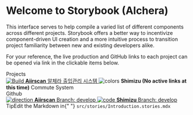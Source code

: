 
<Meta title="Introduction" />

<!-- DO NOT REMOVE THIS COMMENT -->

<style>{`
  .subheading {
    --mediumdark: '#999999';
    font-weight: 900;
    font-size: 13px;
    color: #999;
    letter-spacing: 6px;
    line-height: 24px;
    text-transform: uppercase;
    margin-bottom: 12px;
    margin-top: 40px;
  }

.link-list {
display: grid;
grid-template-columns: 1fr;
grid-template-rows: 1fr 1fr;
row-gap: 10px;
}

@media (min-width: 620px) {
.link-list {
row-gap: 20px;
column-gap: 20px;
grid-template-columns: 1fr 1fr;
}
}

@media all and (-ms-high-contrast:none) {
.link-list {
display: -ms-grid;
-ms-grid-columns: 1fr 1fr;
-ms-grid-rows: 1fr 1fr;
}
}

.link-item {
display: block;
padding: 20px 30px 20px 15px;
border: 1px solid #00000010;
border-radius: 5px;
transition: background 150ms ease-out, border 150ms ease-out, transform 150ms ease-out;
color: #333333;
display: flex;
align-items: flex-start;
}

.link-item:hover {
border-color: #1EA7FD50;
transform: translate3d(0, -3px, 0);
box-shadow: rgba(0, 0, 0, 0.08) 0 3px 10px 0;
}

.link-item:active {
border-color: #1EA7FD;
transform: translate3d(0, 0, 0);
}

.link-item strong {
font-weight: 700;
display: block;
margin-bottom: 2px;
}

.link-item img {
height: 40px;
width: 40px;
margin-right: 15px;
flex: none;
}

.link-item span {
font-size: 14px;
line-height: 20px;
}

.tip {
display: inline-block;
border-radius: 1em;
font-size: 11px;
line-height: 12px;
font-weight: 700;
background: #E7FDD8;
color: #66BF3C;
padding: 4px 12px;
margin-right: 10px;
vertical-align: top;
}

.tip-wrapper {
font-size: 13px;
line-height: 20px;
margin-top: 40px;
margin-bottom: 40px;
}

.tip-wrapper code {
font-size: 12px;
display: inline-block;
}

`}</style>

# Welcome to Storybook (Alchera)

This interface serves to help compile a varied list of different components across different projects.
Storybook offers a better way to incentivize component-driven UI creation and a more intuitive process
to transition project familiarity between new and existing developers alike.

For your reference, the live production and GitHub links to each project can be opened via link in the
clickable items below.

<div className="subheading">Projects</div>
<div className="link-list">
  <a
    className="link-item"
    href="https://alchera-commute.aiir.ai"
    target="_blank"
  >
    <img src={StackAlt} alt="Build" />
    <span>
      <strong>Aiirscan</strong>
      알체라 출입관리 시스템
    </span>
  </a>
  <a className="link-item" target="_blank">
    <img src={Colors} alt="colors" />
    <span>
      <strong>Shimizu (No active links at this time)</strong>
      Commute System
    </span>
  </a>
</div>
<div className="subheading">Github</div>
<div className="link-list">
  <a
    className="link-item"
    href="https://github.com/AlcheraInc/aiirscan-client/tree/develop"
    target="_blank"
  >
    <img src={Direction} alt="direction" />
    <span>
      <strong>Aiirscan</strong>
      Branch: develop
    </span>
  </a>
  <a
    className="link-item"
    href="https://github.com/AlcheraInc/shimizu-client"
    target="_blank"
  >
    <img src={Code} alt="code" />
    <span>
      <strong>Shimizu</strong>
      Branch: develop
    </span>
  </a>
</div>
<div className="tip-wrapper">
  <span className="tip">Tip</span>Edit the Markdown in{" "}
  <code>src/stories/Introduction.stories.mdx</code>
</div>
